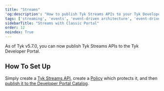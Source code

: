 ```yaml
---
title: "Streams"
'og:description': "How to publish Tyk Streams APIs to your Tyk Developer Portal"
tags: ['streaming', 'events', 'event-driven architecture', 'event-driven architectures', 'kafka']
sidebarTitle: "Streams with Classic Portal"
order: 12
noindex: True
---
```



<LegacyClassicPortalApi/>

As of Tyk v5.7.0, you can now publish Tyk Streams APIs to the Tyk Developer Portal.

## How To Set Up

Simply create a [Tyk Streams API](/api-management/event-driven-apis#getting-started), create a [Policy](/api-management/gateway-config-managing-classic#create-a-security-policy-with-the-dashboard) which protects it, and then [publish it to the Developer Portal Catalog](/portal/overview/getting-started#publish-an-api-product).
